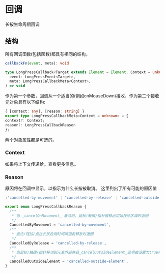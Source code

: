 # 回调

长按生命周期回调

## 结构

所有回调函数(包括函数)都具有相同的结构。

```ts title="Pseudocode"
callbackFn(event, meta): void
```

```ts title="TypeScript"
type LongPressCallback<Target extends Element = Element, Context = unknown> = (
  event: LongPressEvent<Target>,
  meta: LongPressCallbackMeta<Context>,
) => void
```

作为第一个参数，回调从一个适当的(例如onMouseDown)接收，作为第二个接收元对象具有以下结构:

```ts title="Pseudocode"
{ [context: any], [reason: string] }
export type LongPressCallbackMeta<Context = unknown> = {
context?: Context;
reason?: LongPressCallbackReason
};
```

两个对象属性都是可选的。

### Context

如果将上下文传递给。查看更多信息。

### Reason

原因将在回调中显示，以指示为什么长按被取消。
这里列出了所有可能的原因值

```js title="Javascript"
;'cancelled-by-movement' | 'cancelled-by-release' | 'cancelled-outside-element'
```

```ts title="TypeScript"
export enum LongPressCallbackReason {
  /**
   * 当 _cancelOnMovement_ 激活时，鼠标/触摸/指针被移出初始按压区域时返回
   */
  CancelledByMovement = 'cancelled-by-movement',
  /**
   * 点击/轻拍/点在长按检测时间阈值前释放时返回
   */
  CancelledByRelease = 'cancelled-by-release',
  /**
   * 当鼠标/触摸/指针移动到元素外部并且_cancelOutsideElement_选项被设置为true时返回
   */
  CancelledOutsideElement = 'cancelled-outside-element',
}
```
